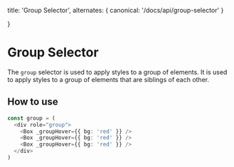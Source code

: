   title: 'Group Selector',
  alternates: {
    canonical: '/docs/api/group-selector'
  }

}

# Group Selector

The `group` selector is used to apply styles to a group of elements. It is used to apply styles to a group of elements that are siblings of each other.

## How to use

```typescript
const group = (
  <div role="group">
    <Box _groupHover={{ bg: 'red' }} />
    <Box _groupHover={{ bg: 'red' }} />
    <Box _groupHover={{ bg: 'red' }} />
  </div>
)
```
